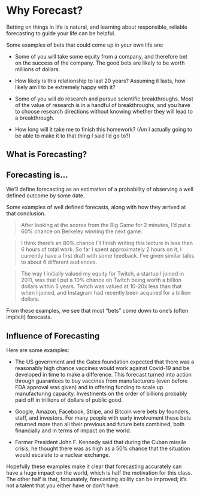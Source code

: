 # Why Forecast?

Betting on things in life is natural, and learning about responsible, reliable forecasting to guide your life can be helpful.

Some examples of bets that could come up in your own life are:

- Some of you will take some equity from a company, and therefore bet on the success of the company. The good bets are likely to be worth millions of dollars.

- How likely is this relationship to last 20 years? Assuming it lasts, how likely am I to be extremely happy with it?

- Some of you will do research and pursue scientific breakthroughs. Most of the value of research is in a handful of breakthroughs, and you have to choose research directions without knowing whether they will lead to a breakthrough.

- How long will it take me to finish this homework? (Am I actually going to be able to make it to that thing I said I’d go to?)

## What is Forecasting?

::: {.callout-note}
## Forecasting is...

We'll define forecasting as an estimation of a probability of observing a well defined outcome by some date.
:::

Some examples of well defined forecasts, along with how they arrived at that conclusion.

> After looking at the scores from the Big Game for 2 minutes, I’d put a 60% chance on Berkeley winning the next game.

>  I think there’s an 80% chance I’ll finish writing this lecture in less than 6 hours of total work. So far I spent approximately 2 hours on it, I currently have a first draft with some feedback. I’ve given similar talks to about 6 different audiences.

> The way I initially valued my equity for Twitch, a startup I joined in 2011, was that I put a 10% chance on Twitch being worth a billion dollars within 5 years. Twitch was valued at 10-20x less than that when I joined, and Instagram had recently been acquired for a billion dollars.

From these examples, we see that most “bets” come down to one’s (often implicit) forecasts.

## Influence of Forecasting

Here are some examples:

- The US government and the Gates foundation expected that there was a reasonably high chance vaccines would work against Covid-19 and be developed in time to make a difference. This forecast turned into action through guarantees to buy vaccines from manufacturers (even before FDA approval was given) and in offering funding to scale up manufacturing capacity. Investments on the order of billions probably paid off in trillions of dollars of public good.

- Google, Amazon, Facebook, Stripe, and Bitcoin were bets by founders, staff, and investors. For many people with early involvement these bets returned more than all their previous and future bets combined, both financially and in terms of impact on the world.

- Former President John F. Kennedy said that during the Cuban missile crisis, he thought there was as high as a 50% chance that the situation would escalate to a nuclear exchange.

Hopefully these examples make it clear that forecasting accurately can have a huge impact on the world, which is half the motivation for this class. The other half is that, fortunately, forecasting ability can be improved; it’s not a talent that you either have or don’t have.
